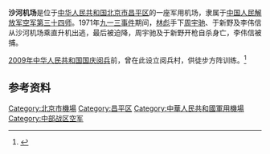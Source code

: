 {{Airport infobox
| airport_name     = 沙河机场
| nativename       = 
| photo            = 
| photosize        = 
| caption          = 
| type             = 军用
| run by           = 
| opened           = 
| closed           = 
| city             = 
| location         = {{CHN}}[[北京市|北京市]][[昌平区|昌平区]]
| distance_to_city = 
| elevation        = 
| website          = 
| IATA             = 
| ICAO             = 
| FAA              = 
| LID              = 
| coordinates      = {{coord|40|8|51|N|116|19|19|E|type:airport|display=inline,title}}
| runway1_heading  = 13/31
| runway1_feet     = 8,530
| runway1_meter    = 2,600
| runway1_surface  = 混凝土
| runway2_heading  = 
| runway2_feet     = 
| runway2_meter    = 
| runway2_surface  = 
| stat_year        = 
| stat_passenger   = 
| stat_cargo       = 
| stat_flight      =
| stat1-header     =
| stat1-data       =
| footnotes        =
}}
'''沙河机场'''是位于[[中华人民共和国|中华人民共和国]][[北京市|北京市]][[昌平区|昌平区]]的一座军用机场，隶属于[[中国人民解放军空军第三十四师|中国人民解放军空军第三十四师]]。1971年[[九一三事件|九一三事件]]期间，[[林彪|林彪]]手下[[周宇驰|周宇驰]]、于新野及李伟信从沙河机场乘直升机出逃，最后被迫降，周宇驰及于新野开枪自杀身亡，李伟信被捕。

[[首都各界庆祝中华人民共和国成立60周年大会|2009年中华人民共和国国庆阅兵]]前，曾在此设立阅兵村，供徒步方阵训练。<ref>{{cite news|title=港媒披露国庆阅兵村：7组方队军人进驻沙河机场|url=http://mil.huanqiu.com/china/2009-08/544152.html|accessdate=2016-08-15|agency=中国新闻网|date=2009-08-12|archive-date=2017-01-11|archive-url=https://web.archive.org/web/20170111004954/http://mil.huanqiu.com/china/2009-08/544152.html|dead-url=no}}</ref>

== 参考资料 ==
{{reflist}}

{{人民解放军机场}}
[[Category:北京市機場|Category:北京市機場]]
[[Category:昌平区|Category:昌平区]]
[[Category:中華人民共和國軍用機場|Category:中華人民共和國軍用機場]]
[[Category:中部战区空军|Category:中部战区空军]]